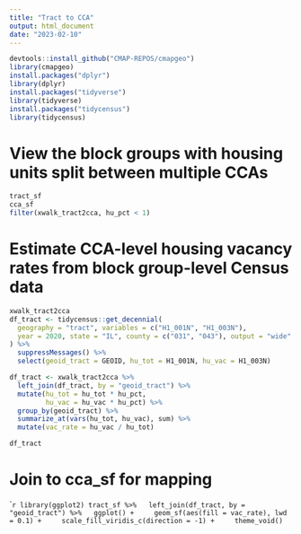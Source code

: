 ```yaml
---
title: "Tract to CCA"
output: html_document
date: "2023-02-10"
---
```


```r
devtools::install_github("CMAP-REPOS/cmapgeo")
library(cmapgeo)
install.packages("dplyr")
library(dplyr)
install.packages("tidyverse")
library(tidyverse)
install.packages("tidycensus")
library(tidycensus)
```
# View the block groups with housing units split between multiple CCAs
```r
tract_sf
cca_sf
filter(xwalk_tract2cca, hu_pct < 1)
```
# Estimate CCA-level housing vacancy rates from block group-level Census data
```r
xwalk_tract2cca
df_tract <- tidycensus::get_decennial(
  geography = "tract", variables = c("H1_001N", "H1_003N"),
  year = 2020, state = "IL", county = c("031", "043"), output = "wide"
) %>%
  suppressMessages() %>%  
  select(geoid_tract = GEOID, hu_tot = H1_001N, hu_vac = H1_003N)

```
```r
df_tract <- xwalk_tract2cca %>%
  left_join(df_tract, by = "geoid_tract") %>%
  mutate(hu_tot = hu_tot * hu_pct,
         hu_vac = hu_vac * hu_pct) %>%
  group_by(geoid_tract) %>%
  summarize_at(vars(hu_tot, hu_vac), sum) %>%
  mutate(vac_rate = hu_vac / hu_tot)

df_tract
```

# Join to cca_sf for mapping
```r
library(ggplot2)
tract_sf %>%
  left_join(df_tract, by = "geoid_tract") %>%
  ggplot() +
    geom_sf(aes(fill = vac_rate), lwd = 0.1) +
    scale_fill_viridis_c(direction = -1) +
    theme_void()
``

